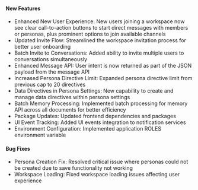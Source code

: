 

#### New Features
- Enhanced New User Experience: New users joining a workspace now see clear call-to-action buttons to start direct messages with members or personas, plus prominent options to join available channels
- Updated Invite Flow: Streamlined the workspace invitation process for better user onboarding
- Batch Invite to Conversations: Added ability to invite multiple users to conversations simultaneously
- Enhanced Message API: User intent is now returned as part of the JSON payload from the message API
- Increased Persona Directive Limit: Expanded persona directive limit from previous cap to 20 directives
- Data Directives in Persona Settings: New capability to create and manage data directives within persona settings
- Batch Memory Processing: Implemented batch processing for memory API across all documents for better efficiency
- Package Updates: Updated frontend dependencies and packages
- UI Event Tracking: Added UI events integration to notification services
- Environment Configuration: Implemented application ROLES environment variable

#### Bug Fixes
- Persona Creation Fix: Resolved critical issue where personas could not be created due to save functionality not working
- Workspace Loading: Fixed workspace loading issues affecting user experience
